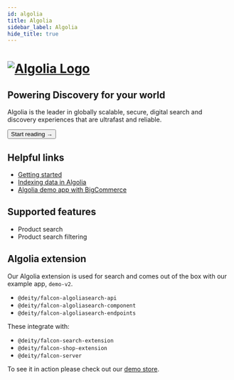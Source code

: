```yaml
---
id: algolia
title: Algolia
sidebar_label: Algolia
hide_title: true
---
```



<h1>
<a href="https://www.algolia.com/" rel="noreferrer noopener" target="_blank" aria-label="visit the Algolia site" className="invert">
  <img src="/docs/img/docs/platform/algolia-logo.svg" alt="Algolia Logo" className="height80 pb20"/>
</a>
</h1>

<h2>Powering Discovery for your world</h2>

Algolia is the leader in globally scalable, secure, digital search and discovery experiences that are ultrafast and reliable.

<Button variant="contained" size="medium" href="/docs/integrations/algolia/getting-started">
  Start reading →
</Button>
<div className="mb60"></div>


## Helpful links

- [Getting started](/docs/integrations/algolia/getting-started)
- [Indexing data in Algolia](/docs/integrations/algolia/indexing)
- [Algolia demo app with BigCommerce](https://v3demo2.deity.io/)


## Supported features

- Product search
- Product search filtering


## Algolia extension

Our Algolia extension is used for search and comes out of the box with our example app, `demo-v2`.

- `@deity/falcon-algoliasearch-api`
- `@deity/falcon-algoliasearch-component`
- `@deity/falcon-algoliasearch-endpoints`

These integrate with:

- `@deity/falcon-search-extension`
- `@deity/falcon-shop-extension`
- `@deity/falcon-server`

To see it in action please check out our [demo store](https://v3demo2.deity.io/search).

